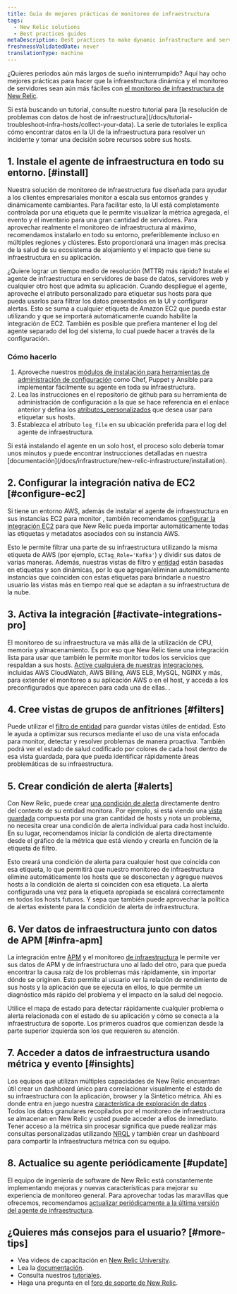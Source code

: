 ```yaml
---
title: Guía de mejores prácticas de monitoreo de infraestructura
tags:
  - New Relic solutions
  - Best practices guides
metaDescription: Best practices to make dynamic infrastructure and server monitoring even easier with New Relic.
freshnessValidatedDate: never
translationType: machine
---
```


¿Quieres periodos aún más largos de sueño ininterrumpido? Aquí hay ocho mejores prácticas para hacer que la infraestructura dinámica y el monitoreo de servidores sean aún más fáciles con [el monitoreo de infraestructura de New Relic](https://newrelic.com/platform/infrastructure).

<Callout variant="tip">
  Si está buscando un tutorial, consulte nuestro tutorial para [la resolución de problemas con datos de host de infraestructura](/docs/tutorial-troubleshoot-infra-hosts/collect-your-data). La serie de tutoriales le explica cómo encontrar datos en la UI de la infraestructura para resolver un incidente y tomar una decisión sobre recursos sobre sus hosts.
</Callout>

## 1. Instale el agente de infraestructura en todo su entorno. [#install]

Nuestra solución de monitoreo de infraestructura fue diseñada para ayudar a los clientes empresariales monitor a escala sus entornos grandes y dinámicamente cambiantes. Para facilitar esto, la UI está completamente controlada por una etiqueta que le permite visualizar la métrica agregada, el evento y el inventario para una gran cantidad de servidores. Para aprovechar realmente el monitoreo de infraestructura al máximo, recomendamos instalarlo en todo su entorno, preferiblemente incluso en múltiples regiones y clústeres. Esto proporcionará una imagen más precisa de la salud de su ecosistema de alojamiento y el impacto que tiene su infraestructura en su aplicación.

¿Quiere lograr un tiempo medio de resolución (MTTR) más rápido? Instale el agente de infraestructura en servidores de base de datos, servidores web y cualquier otro host que admita su aplicación. Cuando despliegue el agente, aproveche el atributo personalizado para etiquetar sus hosts para que pueda usarlos para filtrar los datos presentados en la UI y configurar alertas. Esto se suma a cualquier etiqueta de Amazon EC2 que pueda estar utilizando y que se importará automáticamente cuando habilite la integración de EC2. También es posible que prefiera mantener el log del agente separado del log del sistema, lo cual puede hacer a través de la configuración.

### Cómo hacerlo

1. Aproveche nuestros [módulos de instalación para herramientas de administración de configuración](/docs/infrastructure/new-relic-infrastructure/config-management-tools) como Chef, Puppet y Ansible para implementar fácilmente su agente en toda su infraestructura.
2. Lea las instrucciones en el repositorio de github para su herramienta de administración de configuración a la que se hace referencia en el enlace anterior y defina los [atributos\_personalizados](/docs/infrastructure/new-relic-infrastructure/configuration/configure-infrastructure-agent#attributes) que desea usar para etiquetar sus hosts.
3. Establezca el atributo `log_file` en su ubicación preferida para el log del agente de infraestructura.

<Callout variant="tip">
  Si está instalando el agente en un solo host, el proceso solo debería tomar unos minutos y puede encontrar instrucciones detalladas en nuestra [documentación](/docs/infrastructure/new-relic-infrastructure/installation).
</Callout>

## 2. Configurar la integración nativa de EC2 [#configure-ec2]

Si tiene un entorno AWS, además de instalar el agente de infraestructura en sus instancias EC2 para monitor , también recomendamos [configurar la integración EC2](/docs/infrastructure/infrastructure-integrations/amazon-integrations/aws-ec2-integration) para que New Relic pueda importar automáticamente todas las etiquetas y metadatos asociados con su instancia AWS.

Esto le permite filtrar una parte de su infraestructura utilizando la misma etiqueta de AWS (por ejemplo, `ECTag_Role='Kafka'`) y dividir sus datos de varias maneras. Además, nuestras vistas de filtro <InlinePopover type="alerts" />y [entidad](/docs/new-relic-solutions/new-relic-one/core-concepts/search-filter-entities) están basadas en etiquetas y son dinámicas, por lo que agregan/eliminan automáticamente instancias que coinciden con estas etiquetas para brindarle a nuestro usuario las vistas más en tiempo real que se adaptan a su infraestructura de la nube.

## 3. Activa la integración [#activate-integrations-pro]

El monitoreo de su infraestructura va más allá de la utilización de CPU, memoria y almacenamiento. Es por eso que New Relic tiene una integración lista para usar que también le permite monitor todos los servicios que respaldan a sus hosts. [Active cualquiera de nuestras](/docs/infrastructure-integrations-aws-configuration) [integraciones](/docs/infrastructure-integrations-aws-configuration), incluidas AWS CloudWatch, AWS Billing, AWS ELB, MySQL, NGINX y más, para extender el monitoreo a su aplicación AWS o en el host, y acceda a los <InlinePopover type="dashboards" />preconfigurados que aparecen para cada una de ellas. .

## 4. Cree vistas de grupos de anfitriones [#filters]

Puede utilizar el [filtro de entidad](/docs/new-relic-solutions/new-relic-one/core-concepts/search-filter-entities) para guardar vistas útiles de entidad. Esto le ayuda a optimizar sus recursos mediante el uso de una vista enfocada para monitor, detectar y resolver problemas de manera proactiva. También podrá ver el estado de salud codificado por colores de cada host dentro de esa vista guardada, para que pueda identificar rápidamente áreas problemáticas de su infraestructura.

## 5. Crear condición de alerta [#alerts]

Con New Relic, puede crear [una condición de alerta](/docs/alerts/new-relic-alerts/getting-started/alerts-glossary#alert-condition) directamente dentro del contexto de su entidad monitora. Por ejemplo, si está viendo una [vista guardada](/docs/new-relic-solutions/new-relic-one/core-concepts/search-filter-entities) compuesta por una gran cantidad de hosts y nota un problema, no necesita crear una condición de alerta individual para cada host incluido. En su lugar, recomendamos iniciar la condición de alerta directamente desde el gráfico de la métrica que está viendo y crearla en función de la etiqueta de filtro.

Esto creará una condición de alerta para cualquier host que coincida con esa etiqueta, lo que permitirá que nuestro monitoreo de infraestructura elimine automáticamente los hosts que se desconectan y agregue nuevos hosts a la condición de alerta si coinciden con esa etiqueta. La alerta configurada una vez para la etiqueta apropiada se escalará correctamente en todos los hosts futuros. Y sepa que también puede aprovechar la política de alertas existente para la condición de alerta de infraestructura.

## 6. Ver datos de infraestructura junto con datos de APM [#infra-apm]

La integración entre [APM](/docs/apm/new-relic-apm/getting-started/welcome-new-relic-apm) y el monitoreo [de infraestructura](/docs/infrastructure/new-relic-infrastructure/getting-started/welcome-new-relic-infrastructure) le permite ver sus datos de APM y de infraestructura uno al lado del otro, para que pueda encontrar la causa raíz de los problemas más rápidamente, sin importar dónde se originen. Esto permite al usuario ver la relación de rendimiento de sus hosts y la aplicación que se ejecuta en ellos, lo que permite un diagnóstico más rápido del problema y el impacto en la salud del negocio.

Utilice el mapa de estado para detectar rápidamente cualquier problema o alerta relacionada con el estado de su aplicación y cómo se conecta a la infraestructura de soporte. Los primeros cuadros que comienzan desde la parte superior izquierda son los que requieren su atención.

## 7. Acceder a datos de infraestructura usando métrica y evento [#insights]

Los equipos que utilizan múltiples capacidades de New Relic encuentran útil crear un dashboard único para correlacionar visualmente el estado de su infraestructura con la aplicación, browser y la Sintético métrica. Ahí es donde entra en juego nuestra [característica de exploración de datos](/docs/query-your-data/explore-query-data/data-explorer/introduction-data-explorer) . Todos los datos granulares recopilados por el monitoreo de infraestructura se almacenan en New Relic y usted puede acceder a ellos de inmediato. Tener acceso a la métrica sin procesar significa que puede realizar más consultas personalizadas utilizando [NRQL](/docs/insights/nrql-new-relic-query-language/using-nrql/introduction-nrql) y también crear un dashboard para compartir la infraestructura métrica con su equipo.

## 8. Actualice su agente periódicamente [#update]

El equipo de ingeniería de software de New Relic está constantemente implementando mejoras y nuevas características para mejorar su experiencia de monitoreo general. Para aprovechar todas las maravillas que ofrecemos, recomendamos [actualizar periódicamente a la última versión del agente de infraestructura](/docs/infrastructure/install-configure-manage-infrastructure/update-or-uninstall/update-infrastructure-agent).

## ¿Quieres más consejos para el usuario? [#more-tips]

* Vea videos de capacitación en [New Relic University](https://learn.newrelic.com/).
* Lea la [documentación](/docs/infrastructure).
* Consulta nuestros [tutoriales](https://newrelic.com/resources/tutorials).
* Haga una pregunta en el [foro de soporte de New Relic](https://discuss.newrelic.com/).